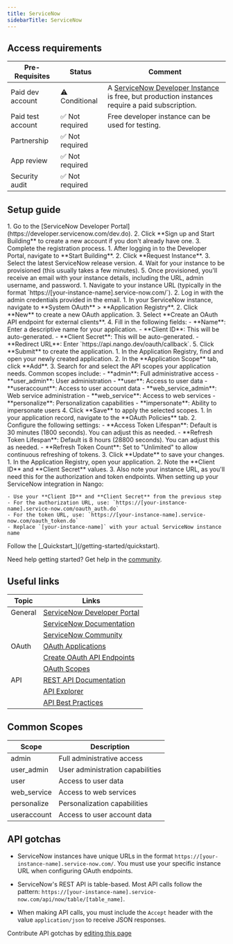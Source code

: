 ```yaml
---
title: ServiceNow
sidebarTitle: ServiceNow
---
```



<Overview />
<PreBuiltTooling />
<PreBuiltUseCases />

## Access requirements
| Pre-Requisites | Status | Comment|
| - | - | - |
| Paid dev account | ⚠️ Conditional | A [ServiceNow Developer Instance](https://developer.servicenow.com/dev.do) is free, but production instances require a paid subscription. |
| Paid test account | ✅ Not required | Free developer instance can be used for testing. |
| Partnership | ✅ Not required | |
| App review | ✅ Not required | |
| Security audit | ✅ Not required | |


## Setup guide

<Steps>
  <Step title="Create a ServiceNow Developer Account">
    1. Go to the [ServiceNow Developer Portal](https://developer.servicenow.com/dev.do).
    2. Click **Sign up and Start Building** to create a new account if you don't already have one.
    3. Complete the registration process.
  </Step>
  <Step title="Request a Personal Developer Instance (PDI)">
    1. After logging in to the Developer Portal, navigate to **Start Building**.
    2. Click **Request Instance**.
    3. Select the latest ServiceNow release version.
    4. Wait for your instance to be provisioned (this usually takes a few minutes).
    5. Once provisioned, you'll receive an email with your instance details, including the URL, admin username, and password.
  </Step>
  <Step title="Log in to your ServiceNow instance">
    1. Navigate to your instance URL (typically in the format `https://[your-instance-name].service-now.com/`).
    2. Log in with the admin credentials provided in the email.
  </Step>
  <Step title="Create an OAuth API endpoint for external clients">
    1. In your ServiceNow instance, navigate to **System OAuth** > **Application Registry**.
    2. Click **New** to create a new OAuth application.
    3. Select **Create an OAuth API endpoint for external clients**.
    4. Fill in the following fields:
       - **Name**: Enter a descriptive name for your application.
       - **Client ID**: This will be auto-generated.
       - **Client Secret**: This will be auto-generated.
       - **Redirect URL**: Enter `https://api.nango.dev/oauth/callback`.
    5. Click **Submit** to create the application.
  </Step>
  <Step title="Configure OAuth scopes">
    1. In the Application Registry, find and open your newly created application.
    2. In the **Application Scope** tab, click **Add**.
    3. Search for and select the API scopes your application needs. Common scopes include:
       - **admin**: Full administrative access
       - **user_admin**: User administration
       - **user**: Access to user data
       - **useraccount**: Access to user account data
       - **web_service_admin**: Web service administration
       - **web_service**: Access to web services
       - **personalize**: Personalization capabilities
       - **impersonate**: Ability to impersonate users
    4. Click **Save** to apply the selected scopes.
  </Step>
  <Step title="Configure OAuth policies">
    1. In your application record, navigate to the **OAuth Policies** tab.
    2. Configure the following settings:
       - **Access Token Lifespan**: Default is 30 minutes (1800 seconds). You can adjust this as needed.
       - **Refresh Token Lifespan**: Default is 8 hours (28800 seconds). You can adjust this as needed.
       - **Refresh Token Count**: Set to "Unlimited" to allow continuous refreshing of tokens.
    3. Click **Update** to save your changes.
  </Step>
  <Step title="Obtain your OAuth credentials">
    1. In the Application Registry, open your application.
    2. Note the **Client ID** and **Client Secret** values.
    3. Also note your instance URL, as you'll need this for the authorization and token endpoints.
  </Step>
  <Step title="Configure your integration in Nango">
    When setting up your ServiceNow integration in Nango:
    
    - Use your **Client ID** and **Client Secret** from the previous step
    - For the authorization URL, use: `https://[your-instance-name].service-now.com/oauth_auth.do`
    - For the token URL, use: `https://[your-instance-name].service-now.com/oauth_token.do`
    - Replace `[your-instance-name]` with your actual ServiceNow instance name
  </Step>
  <Step title="Next">
    Follow the [_Quickstart_](/getting-started/quickstart).
  </Step>
</Steps>

<Tip>Need help getting started? Get help in the [community](https://nango.dev/slack).</Tip>


## Useful links

| Topic | Links | 
| - | - | 
| General | [ServiceNow Developer Portal](https://developer.servicenow.com/dev.do) |
| | [ServiceNow Documentation](https://docs.servicenow.com/) |
| | [ServiceNow Community](https://community.servicenow.com/) |
| OAuth | [OAuth Applications](https://docs.servicenow.com/bundle/vancouver-platform-security/page/administer/security/concept/c_OAuthApplications.html) |
| | [Create OAuth API Endpoints](https://docs.servicenow.com/bundle/vancouver-application-development/page/build/pipelines-and-deployments/task/create-oauth-api-endpoints-for-external-clients.html) |
| | [OAuth Scopes](https://docs.servicenow.com/bundle/tokyo-application-development/page/administer/security/task/t_SpecifyAnOAuthScope.html) |
| API | [REST API Documentation](https://developer.servicenow.com/dev.do#!/reference/api/vancouver/rest/c_TableAPI) |
| | [API Explorer](https://developer.servicenow.com/dev.do#!/reference/api-explorer) |
| | [API Best Practices](https://developer.servicenow.com/dev.do#!/guides/vancouver/now-platform/api-best-practices/api-best-practices-overview) |

## Common Scopes

| Scope | Description |
| ----- | ----------- |
| admin | Full administrative access |
| user_admin | User administration capabilities |
| user | Access to user data |
| web_service | Access to web services |
| personalize | Personalization capabilities |
| useraccount | Access to user account data |

## API gotchas

- ServiceNow instances have unique URLs in the format `https://[your-instance-name].service-now.com/`. You must use your specific instance URL when configuring OAuth endpoints.

- ServiceNow's REST API is table-based. Most API calls follow the pattern: `https://[your-instance-name].service-now.com/api/now/table/[table_name]`.

- When making API calls, you must include the `Accept` header with the value `application/json` to receive JSON responses.

<Note>Contribute API gotchas by [editing this page](https://github.com/nangohq/nango/tree/master/docs-v2/integrations/all/servicenow.mdx)</Note>
